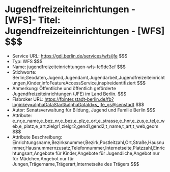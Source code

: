 # Jugendfreizeiteinrichtungen - [WFS]- Titel: Jugendfreizeiteinrichtungen - [WFS] $$$
- Service URL: https://gdi.berlin.de/services/wfs/jfe $$$
- Typ: WFS $$$
- Name: jugendfreizeiteinrichtungen-wfs-fc9dc3cf $$$
- Stichworte: Berlin,Geodaten,Jugend,Jugendamt,Jugendarbeit,Jugendfreizeiteinrichtungen,Kinder,infoFeatureAccessService,inspireidentifiziert $$$
- Anmerkung: Öffentliche und öffentlich geförderte Jugendfreizeiteinrichtungen (JFE) im Land Berlin. $$$
- Fisbroker URL: https://fbinter.stadt-berlin.de/fb?loginkey=alphaDataStart&alphaDataId=s_jfe_gs@senstadt $$$
- Autor: Senatsverwaltung für Bildung, Jugend und Familie Berlin $$$
- Attribute: e_nr,e_name,e_bez_nr,e_bez,e_plz,e_ort,e_strasse,e_hnr,e_zus,e_tel,e_web,e_platz,e_art,zielgr1,zielgr2,gend1,gend2,t_name,t_art,t_web,geom $$$
- Attribute Beschreibung: Einrichtungsname,Bezirksnummer,Bezirk,Postleitzahl,Ort,Straße,Hausnummer,Hausnummernzusatz,Telefonnummer,Internetseite,Platzzahl,Einrichtungsart,Angebote für Kinder,Angebote für Jugendliche,Angebot nur für Mädchen,Angebot nur für Jungen,Trägername,Trägerart,Internetseite des Trägers $$$
